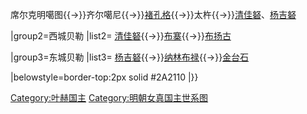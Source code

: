 {{Navbox
|name=历任叶赫国主
|title= [[葉赫|历任叶赫国主]]
|state={{{state<includeonly>|collapsed</includeonly>}}}

|group1=先世
|list1=星垦达尔汉{{→}}席尔克明噶图{{→}}齐尔噶尼{{→}}[[祝孔革|褚孔格]]{{→}}太杵{{→}}[[清佳砮]]、[[杨吉砮]]

|group2=西城贝勒
|list2= [[清佳砮]]{{→}}[[布寨]]{{→}}[[布扬古]]

|group3=东城贝勒
|list3= [[杨吉砮]]{{→}}[[纳林布禄]]{{→}}[[金台石]]

|belowstyle=border-top:2px solid #2A2110
|}}
<noinclude>
[[Category:叶赫国主]]
[[Category:明朝女真国主世系图]]
</noinclude>